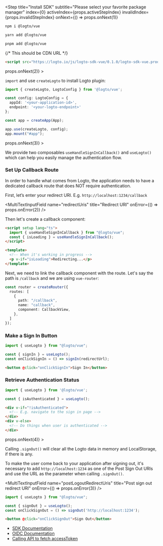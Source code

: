 
<Step
  title="Install SDK"
  subtitle="Please select your favorite package manager"
  index={0}
  activeIndex={props.activeStepIndex}
  invalidIndex={props.invalidStepIndex}
  onNext={() => props.onNext(1)}
>
<Tabs>
<TabItem value="npm" label="npm">

```bash
npm i @logto/vue
```

</TabItem>
<TabItem value="yarn" label="Yarn">

```bash
yarn add @logto/vue
```

</TabItem>
<TabItem value="pnpm" label="pnpm">

```bash
pnpm add @logto/vue
```

</TabItem>
<TabItem value="script" label="script">

{/* This should be CDN URL */}
```html
<script src="https://logto.io/js/logto-sdk-vue/0.1.0/logto-sdk-vue.production.js" />
```

</TabItem>
</Tabs>
</Step>
<Step
  title="Initiate LogtoClient"
  subtitle="1 step"
  index={1}
  activeIndex={props.activeStepIndex}
  invalidIndex={props.invalidStepIndex}
  onNext={() => props.onNext(2)}
>

`import` and use `createLogto` to install Logto plugin:

```ts
import { createLogto, LogtoConfig } from '@logto/vue';

const config: LogtoConfig = {
  appId: '<your-application-id>',
  endpoint: '<your-logto-endpoint>'
};

const app = createApp(App);

app.use(createLogto, config);
app.mount("#app");
```

</Step>
<Step
  title="Sign In"
  subtitle="2 steps"
  index={2}
  activeIndex={props.activeStepIndex}
  invalidIndex={props.invalidStepIndex}
  onNext={() => props.onNext(3)}
>

We provide two composables `useHandleSignInCallback()` and `useLogto()` which can help you easily manage the authentication flow. 

### Set Up Callback Route

In order to handle what comes from Logto, the application needs to have a dedicated callback route that does NOT require authentication.

First, let’s enter your redirect URI. E.g. `http://localhost:1234/callback`

<MultiTextInputField name="redirectUris" title="Redirect URI" onError={() => props.onError(2)} />

Then let's create a callback component:

```html
<script setup lang="ts">
  import { useHandleSignInCallback } from "@logto/vue";
  const { isLoading } = useHandleSignInCallback();
</script>

<template>
  <!-- When it's working in progress -->
  <p v-if="isLoading">Redirecting...</p>
</template>
```

Next, we need to link the callback component with the route. Let's say the path is `/callback` and we are using `vue-router`:

```ts
const router = createRouter({
  routes: [
    {
      path: "/callback",
      name: "callback",
      component: CallbackView,
    },
  ]
});
```

### Make a Sign In Button

```ts
import { useLogto } from "@logto/vue";

const { signIn } = useLogto();
const onClickSignIn = () => signIn(redirectUrl);
```

```html
<button @click="onClickSignIn">Sign In</button>
```

### Retrieve Authentication Status

```ts
import { useLogto } from '@logto/vue';

const { isAuthenticated } = useLogto();
```

```html
<div v-if="!isAuthenticated">
  <!-- E.g. navigate to the sign in page -->
</div>
<div v-else>
  <!-- Do things when user is authenticated -->
</div>
```

</Step>
<Step
  title="Sign Out"
  subtitle="1 step"
  index={3}
  activeIndex={props.activeStepIndex}
  invalidIndex={props.invalidStepIndex}
  onNext={() => props.onNext(4)}
>

Calling `.signOut()` will clear all the Logto data in memory and LocalStorage, if there is any.

To make the user come back to your application after signing out,
it's necessary to add `http://localhost:1234` as one of the Post Sign Out URIs and use the URL as the parameter when calling `.signOut()`.

<MultiTextInputField name="postLogoutRedirectUris" title="Post sign out redirect URI" onError={() => props.onError(3)} />

```ts
import { useLogto } from "@logto/vue";

const { signOut } = useLogto();
const onClickSignOut = () => signOut('http://localhost:1234');
```

```html
<button @click="onClickSignOut">Sign Out</button>
```

</Step>
<Step
  title="Further Readings"
  subtitle="3 steps"
  index={4}
  activeIndex={props.activeStepIndex}
  invalidIndex={props.invalidStepIndex}
  buttonText="general.done"
  buttonHtmlType="submit"
>

- [SDK Documentation](https://link-url-here.org)
- [OIDC Documentation](https://link-url-here.org)
- [Calling API to fetch accessToken](https://link-url-here.org)

</Step>
